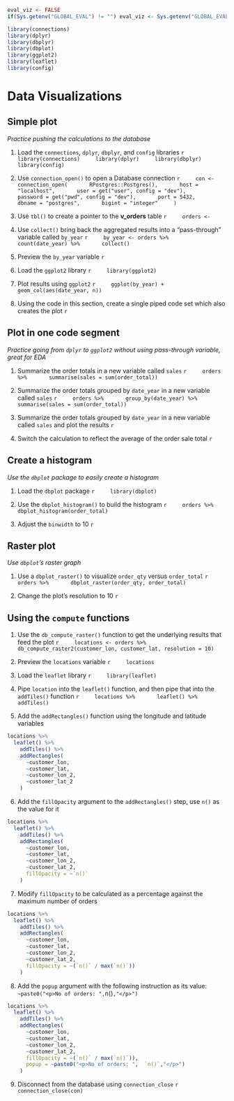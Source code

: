 ```r
eval_viz <- FALSE
if(Sys.getenv("GLOBAL_EVAL") != "") eval_viz <- Sys.getenv("GLOBAL_EVAL")
```

```r
library(connections)
library(dplyr)
library(dbplyr)
library(dbplot)
library(ggplot2)
library(leaflet)
library(config)
```


# Data Visualizations

## Simple plot
*Practice pushing the calculations to the database*

1. Load the `connections`, `dplyr`, `dbplyr`, and `config` libraries
    ```r
    library(connections)
    library(dplyr)
    library(dbplyr)
    library(config)
    ```

2. Use `connection_open()` to open a Database connection
    ```r
    con <- connection_open(
      RPostgres::Postgres(),
      host =  "localhost",
      user = get("user", config = "dev"),
      password = get("pwd", config = "dev"),
      port = 5432,
      dbname = "postgres",
      bigint = "integer"
    )
    ```

3. Use `tbl()` to create a pointer to the **v_orders** table
    ```r
    orders <- 
    ```

4. Use `collect()` bring back the aggregated results into a "pass-through" variable called `by_year`
    ```r
    by_year <- orders %>%
      count(date_year) %>%
      collect()
    ```

5. Preview the `by_year` variable
    ```r
    
    ```

6. Load the `ggplot2` library
    ```r
    library(ggplot2)
    ```


7. Plot results using `ggplot2`
    ```r
    ggplot(by_year) +
      geom_col(aes(date_year, n)) 
    ```

8. Using the code in this section, create a single piped code set which also creates the plot
    ```r
    
    ```

## Plot in one code segment
*Practice going from `dplyr` to `ggplot2` without using pass-through variable, great for EDA*

1. Summarize the order totals in a new variable called `sales`
    ```r
    orders %>%
      summarise(sales = sum(order_total))
    ```

2. Summarize the order totals grouped by `date_year` in a new variable called `sales`
    ```r
    orders %>%
      group_by(date_year) %>%
      summarise(sales = sum(order_total))
    ```
    
3. Summarize the order totals grouped by `date_year` in a new variable called `sales` and plot the results
    ```r
    
    ```

4. Switch the calculation to reflect the average of the order sale total
    ```r
    
    ```

## Create a histogram
*Use the `dbplot` package to easily create a histogram*

1. Load the `dbplot` package
    ```r
    library(dbplot)
    ```


2. Use the `dbplot_histogram()` to build the histogram
    ```r
    orders %>%
      dbplot_histogram(order_total)
    ```

3. Adjust the `binwidth` to 10
    ```r
    
    ```

## Raster plot
*Use `dbplot`'s raster graph*

1. Use a `dbplot_raster()` to visualize `order_qty` versus `order_total`
    ```r
    orders %>%
      dbplot_raster(order_qty, order_total)
    ```

2. Change the plot's resolution to 10
    ```r
    
    ```

## Using the `compute` functions

1. Use the `db_compute_raster()` function to get the underlying results that feed the plot
    ```r
    locations <- orders %>%
      db_compute_raster2(customer_lon, customer_lat, resolution = 10)
    ```

2. Preview the `locations` variable
    ```r
    locations
    ```

3. Load the `leaflet` library
    ```r
    library(leaflet)
    ```

4. Pipe `location` into the `leaflet()` function, and then pipe that into the `addTiles()` function
    ```r
    locations %>%
      leaflet() %>% 
        addTiles() 
    ```

5. Add the `addRectangles()` function using the longitude and latitude variables 
```r
locations %>%
  leaflet() %>% 
    addTiles() %>%
    addRectangles(
      ~customer_lon, 
      ~customer_lat, 
      ~customer_lon_2,
      ~customer_lat_2
    )
```

6. Add the `fillOpacity` argument to the `addRectangles()` step, use ``n()`` as the value for it
```r
locations %>%
  leaflet() %>% 
    addTiles() %>%
    addRectangles(
      ~customer_lon, 
      ~customer_lat, 
      ~customer_lon_2,
      ~customer_lat_2,
      fillOpacity = ~`n()`
    )
```

7. Modify `fillOpacity` to be calculated as a percentage against the maximum number of orders
```r
locations %>%
  leaflet() %>% 
    addTiles() %>%
    addRectangles(
      ~customer_lon, 
      ~customer_lat, 
      ~customer_lon_2,
      ~customer_lat_2,
      fillOpacity = ~(`n()` / max(`n()`))
    )
```

8. Add the `popup` argument with the following instruction as its value: `~paste0("<p>No of orders: ",  `n()`,"</p>")`
```r
locations %>%
  leaflet() %>% 
    addTiles() %>%
    addRectangles(
      ~customer_lon, 
      ~customer_lat, 
      ~customer_lon_2,
      ~customer_lat_2,
      fillOpacity = ~(`n()` / max(`n()`)),
      popup = ~paste0("<p>No of orders: ",  `n()`,"</p>")
    )
```

9. Disconnect from the database using `connection_close`
    ```r
    connection_close(con)
    ```


